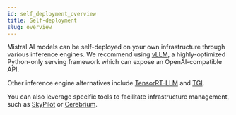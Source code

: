```yaml
---
id: self_deployment_overview
title: Self-deployment
slug: overview
---
```


Mistral AI models can be self-deployed on your own infrastructure through various
inference engines. We recommend using [vLLM](https://vllm.readthedocs.io/), a
highly-optimized Python-only serving framework which can expose an OpenAI-compatible
API.

Other inference engine alternatives include 
[TensorRT-LLM](https://github.com/NVIDIA/TensorRT-LLM) and
[TGI](https://huggingface.co/docs/text-generation-inference/index).

You can also leverage specific tools to facilitate infrastructure management, such as 
[SkyPilot](https://skypilot.readthedocs.io) or [Cerebrium](https://www.cerebrium.ai).
